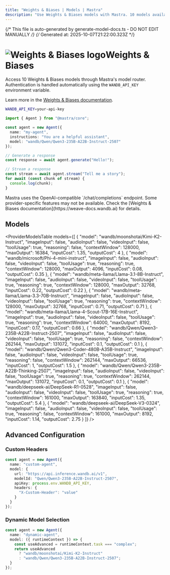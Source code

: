 ```yaml
---
title: "Weights & Biases | Models | Mastra"
description: "Use Weights & Biases models with Mastra. 10 models available."
---
```


{/* This file is auto-generated by generate-model-docs.ts - DO NOT EDIT MANUALLY */}
{/* Generated at: 2025-10-07T21:22:00.323Z */}



# <img src="https://models.dev/logos/wandb.svg" alt="Weights & Biases logo" className="inline w-8 h-8 mr-2 align-middle dark:invert dark:brightness-0 dark:contrast-200" />Weights & Biases

Access 10 Weights & Biases models through Mastra's model router. Authentication is handled automatically using the `WANDB_API_KEY` environment variable.

Learn more in the [Weights & Biases documentation](https://weave-docs.wandb.ai).

```bash
WANDB_API_KEY=your-api-key
```

```typescript
import { Agent } from "@mastra/core";

const agent = new Agent({
  name: "my-agent",
  instructions: "You are a helpful assistant",
  model: "wandb/Qwen/Qwen3-235B-A22B-Instruct-2507"
});

// Generate a response
const response = await agent.generate("Hello!");

// Stream a response
const stream = await agent.stream("Tell me a story");
for await (const chunk of stream) {
  console.log(chunk);
}
```

<Callout type="info">
Mastra uses the OpenAI-compatible `/chat/completions` endpoint. Some provider-specific features may not be available. Check the [Weights & Biases documentation](https://weave-docs.wandb.ai) for details.
</Callout>

## Models

<ProviderModelsTable 
  models={[
  {
    "model": "wandb/moonshotai/Kimi-K2-Instruct",
    "imageInput": false,
    "audioInput": false,
    "videoInput": false,
    "toolUsage": true,
    "reasoning": false,
    "contextWindow": 128000,
    "maxOutput": 16384,
    "inputCost": 1.35,
    "outputCost": 4
  },
  {
    "model": "wandb/microsoft/Phi-4-mini-instruct",
    "imageInput": false,
    "audioInput": false,
    "videoInput": false,
    "toolUsage": true,
    "reasoning": true,
    "contextWindow": 128000,
    "maxOutput": 4096,
    "inputCost": 0.08,
    "outputCost": 0.35
  },
  {
    "model": "wandb/meta-llama/Llama-3.1-8B-Instruct",
    "imageInput": false,
    "audioInput": false,
    "videoInput": false,
    "toolUsage": true,
    "reasoning": true,
    "contextWindow": 128000,
    "maxOutput": 32768,
    "inputCost": 0.22,
    "outputCost": 0.22
  },
  {
    "model": "wandb/meta-llama/Llama-3.3-70B-Instruct",
    "imageInput": false,
    "audioInput": false,
    "videoInput": false,
    "toolUsage": true,
    "reasoning": true,
    "contextWindow": 128000,
    "maxOutput": 32768,
    "inputCost": 0.71,
    "outputCost": 0.71
  },
  {
    "model": "wandb/meta-llama/Llama-4-Scout-17B-16E-Instruct",
    "imageInput": true,
    "audioInput": false,
    "videoInput": false,
    "toolUsage": true,
    "reasoning": true,
    "contextWindow": 64000,
    "maxOutput": 8192,
    "inputCost": 0.17,
    "outputCost": 0.66
  },
  {
    "model": "wandb/Qwen/Qwen3-235B-A22B-Instruct-2507",
    "imageInput": false,
    "audioInput": false,
    "videoInput": false,
    "toolUsage": true,
    "reasoning": false,
    "contextWindow": 262144,
    "maxOutput": 131072,
    "inputCost": 0.1,
    "outputCost": 0.1
  },
  {
    "model": "wandb/Qwen/Qwen3-Coder-480B-A35B-Instruct",
    "imageInput": false,
    "audioInput": false,
    "videoInput": false,
    "toolUsage": true,
    "reasoning": false,
    "contextWindow": 262144,
    "maxOutput": 66536,
    "inputCost": 1,
    "outputCost": 1.5
  },
  {
    "model": "wandb/Qwen/Qwen3-235B-A22B-Thinking-2507",
    "imageInput": false,
    "audioInput": false,
    "videoInput": false,
    "toolUsage": true,
    "reasoning": true,
    "contextWindow": 262144,
    "maxOutput": 131072,
    "inputCost": 0.1,
    "outputCost": 0.1
  },
  {
    "model": "wandb/deepseek-ai/DeepSeek-R1-0528",
    "imageInput": false,
    "audioInput": false,
    "videoInput": false,
    "toolUsage": true,
    "reasoning": true,
    "contextWindow": 161000,
    "maxOutput": 163840,
    "inputCost": 1.35,
    "outputCost": 5.4
  },
  {
    "model": "wandb/deepseek-ai/DeepSeek-V3-0324",
    "imageInput": false,
    "audioInput": false,
    "videoInput": false,
    "toolUsage": true,
    "reasoning": false,
    "contextWindow": 161000,
    "maxOutput": 8192,
    "inputCost": 1.14,
    "outputCost": 2.75
  }
]}
/>

## Advanced Configuration

### Custom Headers

```typescript
const agent = new Agent({
  name: "custom-agent",
  model: {
    url: "https://api.inference.wandb.ai/v1",
    modelId: "Qwen/Qwen3-235B-A22B-Instruct-2507",
    apiKey: process.env.WANDB_API_KEY,
    headers: {
      "X-Custom-Header": "value"
    }
  }
});
```

### Dynamic Model Selection

```typescript
const agent = new Agent({
  name: "dynamic-agent",
  model: ({ runtimeContext }) => {
    const useAdvanced = runtimeContext.task === "complex";
    return useAdvanced 
      ? "wandb/moonshotai/Kimi-K2-Instruct"
      : "wandb/Qwen/Qwen3-235B-A22B-Instruct-2507";
  }
});
```
